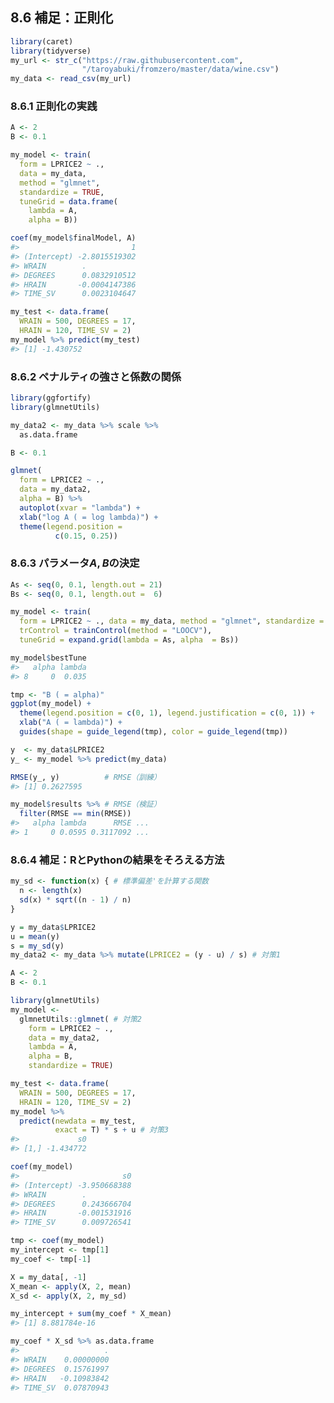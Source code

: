 ## 8.6 補足：正則化

```r
library(caret)
library(tidyverse)
my_url <- str_c("https://raw.githubusercontent.com",
                "/taroyabuki/fromzero/master/data/wine.csv")
my_data <- read_csv(my_url)
```

### 8.6.1 正則化の実践

```r
A <- 2
B <- 0.1

my_model <- train(
  form = LPRICE2 ~ .,
  data = my_data,
  method = "glmnet",
  standardize = TRUE,
  tuneGrid = data.frame(
    lambda = A,
    alpha = B))

coef(my_model$finalModel, A)
#>                         1
#> (Intercept) -2.8015519302
#> WRAIN        .           
#> DEGREES      0.0832910512
#> HRAIN       -0.0004147386
#> TIME_SV      0.0023104647
```

```r
my_test <- data.frame(
  WRAIN = 500, DEGREES = 17,
  HRAIN = 120, TIME_SV = 2)
my_model %>% predict(my_test)
#> [1] -1.430752
```

### 8.6.2 ペナルティの強さと係数の関係

```r
library(ggfortify)
library(glmnetUtils)

my_data2 <- my_data %>% scale %>%
  as.data.frame

B <- 0.1

glmnet(
  form = LPRICE2 ~ .,
  data = my_data2,
  alpha = B) %>%
  autoplot(xvar = "lambda") +
  xlab("log A ( = log lambda)") +
  theme(legend.position =
          c(0.15, 0.25))
```

### 8.6.3 パラメータ$A,\,B$の決定

```r
As <- seq(0, 0.1, length.out = 21)
Bs <- seq(0, 0.1, length.out =  6)

my_model <- train(
  form = LPRICE2 ~ ., data = my_data, method = "glmnet", standardize = TRUE,
  trControl = trainControl(method = "LOOCV"),
  tuneGrid = expand.grid(lambda = As, alpha  = Bs))

my_model$bestTune
#>   alpha lambda
#> 8     0  0.035
```

```r
tmp <- "B ( = alpha)"
ggplot(my_model) +
  theme(legend.position = c(0, 1), legend.justification = c(0, 1)) +
  xlab("A ( = lambda)") +
  guides(shape = guide_legend(tmp), color = guide_legend(tmp))
```

```r
y  <- my_data$LPRICE2
y_ <- my_model %>% predict(my_data)

RMSE(y_, y)          # RMSE（訓練）
#> [1] 0.2627595

my_model$results %>% # RMSE（検証）
  filter(RMSE == min(RMSE))
#>   alpha lambda      RMSE ...
#> 1     0 0.0595 0.3117092 ...
```

### 8.6.4 補足：RとPythonの結果をそろえる方法

```r
my_sd <- function(x) { # 標準偏差'を計算する関数
  n <- length(x)
  sd(x) * sqrt((n - 1) / n)
}

y = my_data$LPRICE2
u = mean(y)
s = my_sd(y)
my_data2 <- my_data %>% mutate(LPRICE2 = (y - u) / s) # 対策1
```

```r
A <- 2
B <- 0.1

library(glmnetUtils)
my_model <-
  glmnetUtils::glmnet( # 対策2
    form = LPRICE2 ~ .,
    data = my_data2,
    lambda = A,
    alpha = B,
    standardize = TRUE)
```

```r
my_test <- data.frame(
  WRAIN = 500, DEGREES = 17,
  HRAIN = 120, TIME_SV = 2)
my_model %>%
  predict(newdata = my_test,
          exact = T) * s + u # 対策3
#>             s0
#> [1,] -1.434772
```

```r
coef(my_model)
#>                       s0
#> (Intercept) -3.950668388
#> WRAIN        .          
#> DEGREES      0.243666704
#> HRAIN       -0.001531916
#> TIME_SV      0.009726541
```

```r
tmp <- coef(my_model)
my_intercept <- tmp[1]
my_coef <- tmp[-1]

X = my_data[, -1]
X_mean <- apply(X, 2, mean)
X_sd <- apply(X, 2, my_sd)

my_intercept + sum(my_coef * X_mean)
#> [1] 8.881784e-16

my_coef * X_sd %>% as.data.frame
#>                   .
#> WRAIN    0.00000000
#> DEGREES  0.15761997
#> HRAIN   -0.10983842
#> TIME_SV  0.07870943
```


